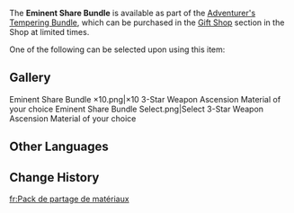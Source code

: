 {{Item Infobox
|id           = 115025
|image        = Item Eminent Share Bundle.png
|type         = Bundles
|invCategory  = Precious Items
|quality      = 3
|description  = The Guild will routinely give out materials of excellent quality, some of which possess limitless potential.<br><br>Upon using this item, you may choose to obtain one of the following as a reward:
* [[Debris of Decarabian's City]]
* [[Boreal Wolf's Cracked Tooth]]
* [[Chains of the Dandelion Gladiator]]
* [[Lustrous Stone from Guyun]]
* [[Mist Veiled Mercury Elixir]]
* [[Piece of Aerosiderite]]
* [[Jeweled Branch of a Distant Sea]]
* [[Narukami's Joy]]
* [[Mask of the Tiger's Bite]]
* [[Iron Talisman of the Forest Dew]]
* [[Oasis Garden's Kindness]]
* [[Remnant Glow of Scorching Might]]
|source1      = [[Gift Shop]] in [[Adventurer's Tempering Bundle]]
}}
The '''Eminent Share Bundle''' is available as part of the [[Adventurer's Tempering Bundle]], which can be purchased in the [[Gift Shop]] section in the Shop at limited times.

One of the following can be selected upon using this item:
{{Card|Debris of Decarabian's City|1|show_caption=1}}{{Card|Boreal Wolf's Cracked Tooth|1|show_caption=1}}{{Card|Chains of the Dandelion Gladiator|1|show_caption=1}}{{Card|Lustrous Stone from Guyun|1|show_caption=1}}{{Card|Mist Veiled Mercury Elixir|1|show_caption=1}}{{Card|Piece of Aerosiderite|1|show_caption=1}}{{Card|Jeweled Branch of a Distant Sea|1|show_caption=1}}{{Card|Narukami's Joy|1|show_caption=1}}{{Card|Mask of the Tiger's Bite|1|show_caption=1}}{{Card|Iron Talisman of the Forest Dew|1|show_caption=1}}{{Card|Oasis Garden's Kindness|1|show_caption=1}}{{Card|Remnant Glow of Scorching Might|1|show_caption=1}}

==Gallery==
<gallery>
Eminent Share Bundle ×10.png|×10 3-Star Weapon Ascension Material of your choice
Eminent Share Bundle Select.png|Select 3-Star Weapon Ascension Material of your choice
</gallery>

==Other Languages==
{{Other Languages
|en      = Eminent Share Bundle
|zhs     = 良材分享包
|zhs_rm  = Liángcái Fēnxiǎng Bāo
|zht     = 良材分享包
|zht_rm  = Liángcái Fēnxiǎng Bāo
|zh_tl   = Quality Materials Sharing Bundle
|ja      = 良質材料シェアパック
|ja_rm   = Ryoushitsu Zairyou Shea Pakku
|ja_tl   = Quality Material Share Pack
|ko      = 재료 공유 패키지
|ko_tl   = Materials Sharing Package
|es      = Paquete de la sofisticación
|es_tl   = Package of Sophistication
|fr      = Pack de partage de matériaux
|fr_tl   = Material Share Pack
|ru      = Набор полезных материалов
|ru_tl   = Useful Materials Pack
|th      = แพ็กแบ่งปันไอเทม
|th_rm   = 
|th_tl   = 
|vi      = Gói Chia Sẻ Nguyên Liệu
|vi_tl   = 
|de      = Teilpaket mit nützlichen Materialien
|de_tl   = Share Pack with Useful Materials
|id      = Eminent Share Bundle
|pt      = Pacote de Compartilhamento
|pt_tl   = 
|tr      = Üstün Paylaşım Paketi
|tr_tl   = Outstanding Share Pack
|it      = Bundle sofisticato
|it_tl   = 
}}

==Change History==
{{Change History|1.2}}

[[fr:Pack de partage de matériaux]]
